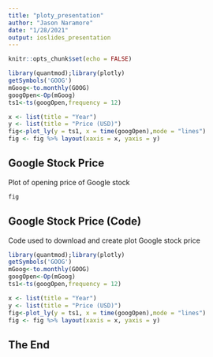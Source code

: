 ```yaml
---
title: "ploty_presentation"
author: "Jason Naramore"
date: "1/28/2021"
output: ioslides_presentation
---
```


```r
knitr::opts_chunk$set(echo = FALSE)
```


```r
library(quantmod);library(plotly)
getSymbols('GOOG') 
mGoog<-to.monthly(GOOG)
googOpen<-Op(mGoog)
ts1<-ts(googOpen,frequency = 12)

x <- list(title = "Year")
y <- list(title = "Price (USD)")
fig<-plot_ly(y = ts1, x = time(googOpen),mode = "lines")
fig <- fig %>% layout(xaxis = x, yaxis = y)
```

## Google Stock Price

Plot of opening price of Google stock

```r
fig
```

## Google Stock Price (Code)

Code used to download and create plot Google stock price

```r
library(quantmod);library(plotly)
getSymbols('GOOG') 
mGoog<-to.monthly(GOOG)
googOpen<-Op(mGoog)
ts1<-ts(googOpen,frequency = 12)

x <- list(title = "Year")
y <- list(title = "Price (USD)")
fig<-plot_ly(y = ts1, x = time(googOpen),mode = "lines")
fig <- fig %>% layout(xaxis = x, yaxis = y)
```
## The End